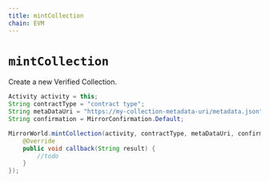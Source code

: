 ```yaml
---
title: mintCollection
chain: EVM
---
```


# `mintCollection`
Create a new Verified Collection.


```java
Activity activity = this;
String contractType = "contract type";
String metaDataUri = "https://my-collection-metadata-uri/metadata.json";
String confirmation = MirrorConfirmation.Default;

MirrorWorld.mintCollection(activity, contractType, metaDataUri, confirmation, new MirrorCallback() {
    @Override
    public void callback(String result) {
        //todo
    }
});
```
